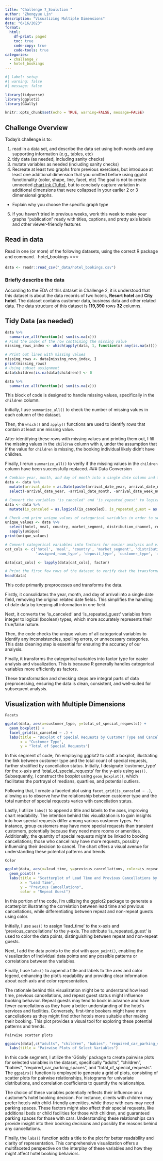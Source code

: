 ```yaml
---
title: "Challenge 7_Soulution "
author: "Zhongyue Lin"
description: "Visualizing Multiple Dimensions"
date: "6/16/2023"
format:
  html:
    df-print: paged
    toc: true
    code-copy: true
    code-tools: true
categories:
  - challenge_7
  - hotel_bookings
---
```


```r
#| label: setup
#| warning: false
#| message: false

library(tidyverse)
library(ggplot2)
library(GGally)

knitr::opts_chunk$set(echo = TRUE, warning=FALSE, message=FALSE)
```

## Challenge Overview

Today's challenge is to:

1)  read in a data set, and describe the data set using both words and any supporting information (e.g., tables, etc)
2)  tidy data (as needed, including sanity checks)
3)  mutate variables as needed (including sanity checks)
4)  Recreate at least two graphs from previous exercises, but introduce at least one additional dimension that you omitted before using ggplot functionality (color, shape, line, facet, etc) The goal is not to create unneeded [chart ink (Tufte)](https://www.edwardtufte.com/tufte/), but to concisely capture variation in additional dimensions that were collapsed in your earlier 2 or 3 dimensional graphs.
   - Explain why you choose the specific graph type
5) If you haven't tried in previous weeks, work this week to make your graphs "publication" ready with titles, captions, and pretty axis labels and other viewer-friendly features

## Read in data

Read in one (or more) of the following datasets, using the correct R package and command.
 -hotel_bookings ⭐⭐⭐


```r
data <- readr::read_csv("_data/hotel_bookings.csv")

```

### Briefly describe the data
According to the EDA of this dataset in Challenge 2, it is understood that this dataset is about the data records of two hotels, **Resort hotel** and **City hotel**. The dataset contains customer data, business data and other related data. The data structure of this dataset is **119,390** rows **32** columns.

## Tidy Data (as needed)

```r
data %>%
  summarize_all(function(x) sum(is.na(x)))
# Find the index of the row containing the missing value
missing_rows_index <- which(apply(data, 1, function(x) any(is.na(x))))

# Print out lines with missing values
missing_rows <- data[missing_rows_index, ]
print(missing_rows)
# Using subset assignment
data$children[is.na(data$children)] <- 0

data %>%
  summarize_all(function(x) sum(is.na(x)))
```
This block of code is designed to handle missing values, specifically in the `children` column.

Initially, I use `summarize_all()` to check the number of missing values in each column of the dataset. 

Then, the `which()` and `apply()` functions are used to identify rows that contain at least one missing value.

After identifying these rows with missing values and printing them out, I fill the missing values in the `children` column with `0`, under the assumption that if the value for `children` is missing, the booking individual likely didn't have children.

Finally, I rerun `summarize_all()` to verify if the missing values in the `children` column have been successfully replaced.
### Data Conversion
```r
# Combine year, month, and day of month into a single date column and then remove the original columns related to date
data <- data %>%
  mutate(arrival_date = as.Date(paste(arrival_date_year, arrival_date_month, arrival_date_day_of_month, sep = "-"), format = "%Y-%B-%d")) %>%
  select(-arrival_date_year, -arrival_date_month, -arrival_date_week_number, -arrival_date_day_of_month)

# Convert the variables 'is_canceled' and 'is_repeated_guest' to logical (boolean) values, which are currently coded as integers
data <- data %>%
  mutate(is_canceled = as.logical(is_canceled), is_repeated_guest = as.logical(is_repeated_guest))

# Check and print unique values of categorical variables in order to see if there are inconsistencies, spelling mistakes, or unnecessary categories
unique_values <- data %>%
  select(hotel, meal, country, market_segment, distribution_channel, reserved_room_type, assigned_room_type, deposit_type, customer_type, reservation_status) %>%
  sapply(unique)
print(unique_values)

# Convert categorical variables into factors for easier analysis and visualization. 
cat_cols <- c('hotel', 'meal', 'country', 'market_segment', 'distribution_channel', 'reserved_room_type', 
              'assigned_room_type', 'deposit_type', 'customer_type', 'reservation_status')

data[cat_cols] <- lapply(data[cat_cols], factor)

# Print the first few rows of the dataset to verify that the transformations have been applied correctly
head(data)


```
This code primarily preprocesses and transforms the data.

Firstly, it consolidates the year, month, and day of arrival into a single date field, removing the original related date fields. This simplifies the handling of date data by keeping all information in one field.

Next, it converts the 'is_canceled' and 'is_repeated_guest' variables from integer to logical (boolean) types, which more accurately represents their true/false nature.

Then, the code checks the unique values of all categorical variables to identify any inconsistencies, spelling errors, or unnecessary categories. This data cleaning step is essential for ensuring the accuracy of our analysis.

Finally, it transforms the categorical variables into factor type for easier analysis and visualization. This is because R generally handles categorical variables more efficiently as factors.

These transformation and checking steps are integral parts of data preprocessing, ensuring the data is clean, consistent, and well-suited for subsequent analysis.

## Visualization with Multiple Dimensions

`Facets`
```r
ggplot(data, aes(x=customer_type, y=total_of_special_requests)) +
  geom_boxplot() +
  facet_grid(is_canceled ~ .) +
  labs(title = "Boxplot of Special Requests by Customer Type and Cancellation Status",
       x = "Customer Type",
       y = "Total of Special Requests")

```
In this segment of code, I'm employing ggplot2 to craft a boxplot, illustrating the link between customer type and the total count of special requests, further stratified by cancellation status. Initially, I designate 'customer_type' for the x-axis and 'total_of_special_requests' for the y-axis using `aes()`. Subsequently, I construct the boxplot using `geom_boxplot()`, which facilitates the portrayal of medians, quartiles, and potential outliers.

Following that, I create a faceted plot using `facet_grid(is_canceled ~ .)`, allowing us to observe how the relationship between customer type and the total number of special requests varies with cancellation status.

Lastly, I utilize `labs()` to append a title and labels to the axes, improving chart readability. The intention behind this visualization is to gain insights into how special requests differ among various customer types. For instance, group customers may have more special requests than transient customers, potentially because they need more rooms or amenities. Additionally, the quantity of special requests might be linked to booking cancellations; those who cancel may have more requests, possibly influencing their decision to cancel. The chart offers a visual avenue for understanding these potential patterns and trends.

`Color`
```r
ggplot(data, aes(x=lead_time, y=previous_cancellations, color=is_repeated_guest)) +
  geom_point() +
  labs(title = "Scatterplot of Lead Time and Previous Cancellations by Repeat Guest Status",
       x = "Lead Time",
       y = "Previous Cancellations",
       color = "Repeat Guest")


```
In this portion of the code, I'm utilizing the ggplot2 package to generate a scatterplot illustrating the correlation between lead time and previous cancellations, while differentiating between repeat and non-repeat guests using color.

Initially, I use `aes()` to assign 'lead_time' to the x-axis and 'previous_cancellations' to the y-axis. The attribute 'is_repeated_guest' is used to color the data points, distinguishing between repeat and non-repeat guests.

Next, I add the data points to the plot with `geom_point()`, enabling the visualization of individual data points and any possible patterns or correlations between the variables.

Finally, I use `labs()` to append a title and labels to the axes and color legend, enhancing the plot's readability and providing clear information about each axis and color representation.

The rationale behind this visualization might be to understand how lead time, previous cancellations, and repeat guest status might influence booking behavior. Repeat guests may tend to book in advance and have fewer cancellations as they have a better understanding of the hotel's services and facilities. Conversely, first-time bookers might have more cancellations as they might find other hotels more suitable after making their booking. This plot provides a visual tool for exploring these potential patterns and trends.

`Pairwise scatter plots`
```r
ggpairs(data[,c("adults", "children", "babies", "required_car_parking_spaces", "total_of_special_requests")]) +
  labs(title = "Pairwise Plots of Select Variables")
```
In this code segment, I utilize the 'GGally' package to create pairwise plots for selected variables in the dataset, specifically "adults", "children", "babies", "required_car_parking_spaces", and "total_of_special_requests". The `ggpairs()` function is employed to generate a grid of plots, consisting of scatter plots for pairwise relationships, histograms for univariate distributions, and correlation coefficients to quantify the relationships. 

The choice of these variables potentially reflects their influence on a customer's hotel booking decision. For instance, clients with children may prefer hotels with child-friendly amenities, while those with cars may need parking spaces. These factors might also affect their special requests, like additional beds or child facilities for those with children, and guaranteed parking spaces for those with cars. Understanding these relationships can provide insight into their booking decisions and possibly the reasons behind any cancellations. 

Finally, the `labs()` function adds a title to the plot for better readability and clarity of representation. This comprehensive visualization offers a multifaceted perspective on the interplay of these variables and how they might affect hotel booking behaviors.




